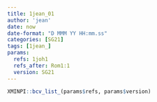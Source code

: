 ```yaml
---
title: 1jean_01
author: 'jean'
date: now
date-format: "D MMM YY HH:mm.ss"
categories: [SG21]
tags: [1jean_]
params:
  refs: 1joh1
  refs_after: Rom1:1
  version: SG21
---
```


```r
XMINPI::bcv_list_(params$refs, params$version)
```

